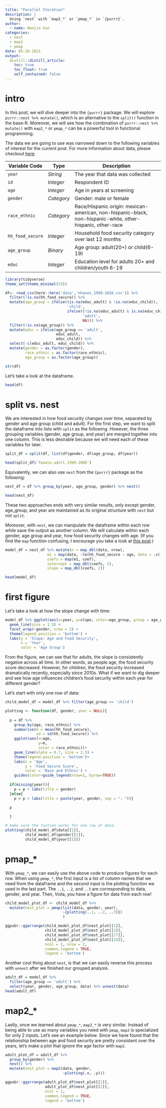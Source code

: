 ```yaml
---
title: "Parallel Iteration"
description: |
  Using `nest` with `map2_*` or `pmap_*` in `{purrr}`.
author:
  - name: Wanjia Guo
categories:
  - nest
  - map2
  - pmap
date: 05-20-2021
output:
  distill::distill_article:
    toc: true
    toc_float: true
    self_contained: false
---
```


# intro

In this post, we will dive deeper into the `{purrr}` package. 
We will explore `purrr::nest %>% mutate()`, which is an alternative to the 
`split()` function in the base-R. Moreover, we will see how the combination of 
`purrr::nest %>% mutate()` with `map2_*` or `pmap_*` can be a powerful tool in
functional programming. 

The data we are going to use was narrowed down to the following variables of interest for the current post. For more information about data, please checkout <a href = "https://lfrank14.github.io/fp-w2021-final/about.html" target="_blank">here</a>. 

::: l-body
| Variable Code    | Type    | Description                                              |
|------------------|---------|-----------------------------------------------------------|
| `year`           | *String* | The year that data was collected                         |
| `id`             | *Integer* | Respondent ID                                           |
| `age`            | *Integer* | Age in years at screening                               |
| `gender`         | *Category* | Gender: male or female                                 |
| `race_ethnic`    | *Category* | Race/Hispanic origin: mexican-american, non-hispanic-black, non-hispanic-white, other-hispanic, other-race                                         |
| `hh_food_secure` | *Integer* | Household food security category over last 12 months    |
| `age_group`      | *Binary* | Age group: adult(20+) or child(6-19)                     |
| `educ`           | *Integer* | Education level for adults 20+ and children/youth 6-19  |
:::

```r

library(tidyverse)
theme_set(theme_minimal(15))

df<- read_csv(here::here('data','nhanes_1999-2016.csv')) %>% 
  filter(!is.na(hh_food_secure)) %>% 
  mutate(age_group = ifelse((is.na(educ_adult) & !is.na(educ_child)),
                            'child',
                            ifelse((!is.na(educ_adult) & is.na(educ_child)),
                                   'adult',
                                   NA))) %>% 
  filter(!is.na(age_group)) %>% 
  mutate(educ = ifelse(age_group == 'adult',
                       educ_adult,
                       educ_child)) %>% 
  select(-c(educ_adult, educ_child)) %>% 
  mutate(gender = as.factor(gender),
         race_ethnic = as.factor(race_ethnic),
         age_group = as.factor(age_group))

str(df)
```

Let's take a look at the dataframe.

```r

head(df)

```

# split vs. nest

We are interested in how food security changes over time, separated by gender
and age group (child and adult). For the first step, we want to split the dataframe 
into lists with `split` as the following. However, the three 
grouping variables (gender, age group, and year) are merged together into one column.
This is less desirable because we will need each of these variables for later.

```r

split_df = split(df, list(df$gender, df$age_group, df$year))

head(split_df$`female.adult.1999-2000`)

```

Equivalently, we can also use `nest` from the `{purrr}` package as the following:

```r

nest_df = df %>% group_by(year, age_group, gender) %>% nest()

head(nest_df)

```

These two approaches ends with very similar results,
only except gender, age_group, and year are maintained as its original structure with `nest` but not `split`. 

Moreover, with `nest`, we can manipulate the dataframe within each row 
 while save the output as another column. We will calculate within each gender,
 age group and year, how food security changes with age. (If you find the 
 `map` function confusing, I encourage you take a look at 
 <a href = "https://lfrank14.github.io/fp-w2021-final/posts/looping/" target="_blank">this post</a>.)

```r

model_df = nest_df %>% mutate(n = map_dbl(data, nrow),
                   m1 = map(data, ~lm(hh_food_secure ~ age, data = .x)),
                   coefs = map(m1, coef),
                   intercept = map_dbl(coefs, 1),
                   slope = map_dbl(coefs, 2))

head(model_df)
```

# first figure

Let's take a look at how the slope change with time:

```r
model_df %>% ggplot(aes(x=year, y=slope, color=age_group, group = age_group)) + 
  geom_line(size = 1.5) + 
  facet_wrap(~gender, nrow = 2) +
  theme(legend.position = 'bottom') + 
  labs(y = 'Slope: Age and Food Security',
       x = 'Year',
       color = 'Age Group')
```

From the figure, we can see that for adults, the slope is consistently negative 
across all time. In other words, as people age, the food security score decreased.
However, for children, the food security increased dramatically recently,
especially since 2010s. What if we want to dig deeper and see how age influences children's food security within each year for different gender?

Let's start with only one row of data:

```r
child_model_df = model_df %>% filter(age_group == 'child')

plotting <- function(df, gender, year = NULL){
  
  p = df %>% 
    group_by(age, race_ethnic) %>% 
    summarise(m = mean(hh_food_secure),
              sd = sd(hh_food_secure)) %>% 
    ggplot(aes(x=age,
               y=m,
               color = race_ethnic))+
    geom_line(alpha = 0.7, size = 1.5) +
    theme(legend.position = 'bottom')+
    labs(x = 'Age',
         y = 'Food Secure Score',
         color = 'Race and Ethnic') + 
    guides(color=guide_legend(nrow=2, byrow=TRUE))
  
  if(missing(year)){
    p = p + labs(title = gender)
  }else{
    p = p + labs(title = paste(year, gender, sep = ": "))}

  p
  
  }

# make sure the funtion works for one row of data.
plotting(child_model_df$data[[1]], 
         child_model_df$gender[[1]], 
         child_model_df$year[[1]])
```

# pmap_*

With `pmap_*`, we can easily use the above code to produce figures for each row.
When using `pmap_*`, the first input is a list of column names that we need 
from the dataframe and the second input is the plotting function we used in the 
last part. The `..1`, `..2`, and `..3` are corresponding to data, gender,
and year. Then, Voila, you have a figure for data from each row!

```r

child_model_plot_df <- child_model_df %>% 
  mutate(nest_plot = pmap(list(data, gender, year),
                          ~{plotting(..1, ..2, ..3)})
                          )

ggpubr::ggarrange(child_model_plot_df$nest_plot[[1]],
                  child_model_plot_df$nest_plot[[2]],
                  child_model_plot_df$nest_plot[[17]],
                  child_model_plot_df$nest_plot[[18]],
                  ncol = 2, nrow = 2,
                  common.legend = TRUE,
                  legend = 'bottom')

```

Another cool thing about `nest`, is that we can easily reverse this process
with `unnest` after we finished our grouped analysis. 

```r
adult_df = model_df %>% 
  filter(age_group == 'adult') %>%
  select(year, gender, age_group, data) %>% unnest(data)
head(adult_df)
```

# map2_*

Lastly, once we learned about `pmap_*`, `map2_*` is very similar. Instead 
of being able to use as many variables you need with `pmap`, `map2` is specialized
for only 2 inputs. Let's see an example below. Since we have found that the 
relationship between age and food security are pretty consistent over the years,
let's make a plot that ignore the age factor with `map2`.

```r
adult_plot_df = adult_df %>% 
  group_by(gender) %>% 
  nest() %>% 
  mutate(nest_plot = map2(data, gender,
                          ~plotting(.x, .y)))

ggpubr::ggarrange(adult_plot_df$nest_plot[[1]],
                  adult_plot_df$nest_plot[[2]],
                  ncol = 2,
                  common.legend = TRUE,
                  legend = 'bottom')

```



